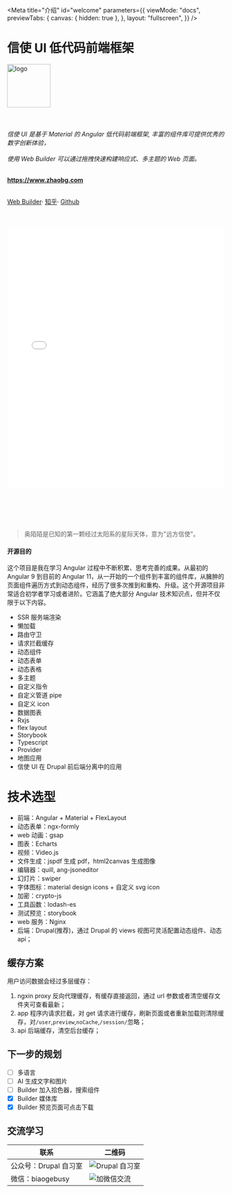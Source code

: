 
<Meta
  title="介绍"
  id="welcome"
  parameters={{
    viewMode: "docs",
    previewTabs: {
      canvas: { hidden: true },
    },
    layout: "fullscreen",
  }}
/>

<h1 class="text-center">信使 UI 低代码前端框架</h1>
<p class="text-center">
  <img src="/assets/images/logo/logo-blue.png" alt="logo" width="100px" />
  <br></br>
  <br></br>
  <i>
    信使 UI 是基于 Material 的 Angular 低代码前端框架,
    丰富的组件库可提供优秀的数字创新体验，<br></br>使用 Web Builder 可以通过拖拽快速构建响应式、多主题的
    Web 页面。
  </i>
  <br></br>
</p>

<p class="text-center">
  <a href="https://www.zhaobg.com">
    <strong>https://www.zhaobg.com</strong>
  </a>
  <br></br>
</p>

<p class="text-center">
  <a href="https://www.zhaobg.com/builder">Web Builder</a>·
  <a href="https://www.zhihu.com/people/biaogebusy">知乎</a>·
  <a href="https://github.com/biaogebusy/xinshi-ui">Github</a>
  <br></br>
  <br></br>
  <iframe
    src="//player.bilibili.com/player.html?aid=998790468&bvid=BV1ux4y197kc&cid=1207367269&page=1"
    scrolling="no"
    border="0"
    frameborder="no"
    framespacing="0"
    allowfullscreen="true"
    width="100%"
    height="600px"
  ></iframe>
</p>

<p class="text-center">
  <br></br>
  <br></br>
</p>

> 奥陌陌是已知的第一颗经过太阳系的星际天体，意为"远方信使"。

#### 开源目的

这个项目是我在学习 Angular 过程中不断积累、思考完善的成果。从最初的 Angular 9 到目前的 Angular 11，从一开始的一个组件到丰富的组件库，从臃肿的页面组件遍历方式到动态组件，经历了很多次推到和重构、升级。这个开源项目非常适合初学者学习或者进阶。它涵盖了绝大部分 Angular 技术知识点，但并不仅限于以下内容。

- SSR 服务端渲染
- 懒加载
- 路由守卫
- 请求拦截缓存
- 动态组件
- 动态表单
- 动态表格
- 多主题
- 自定义指令
- 自定义管道 pipe
- 自定义 icon
- 数据图表
- Rxjs
- flex layout
- Storybook
- Typescript
- Provider
- 地图应用
- 信使 UI 在 Drupal 前后端分离中的应用

<Story id="showcase-1v1--default" />

# 技术选型

- 前端：Angular + Material + FlexLayout
- 动态表单：ngx-formly
- web 动画：gsap
- 图表：Echarts
- 视频：Video.js
- 文件生成：jspdf 生成 pdf，html2canvas 生成图像
- 编辑器：quill, ang-jsoneditor
- 幻灯片：swiper
- 字体图标：material design icons + 自定义 svg icon
- 加密：crypto-js
- 工具函数：lodash-es
- 测试预览：storybook
- web 服务：Nginx
- 后端：Drupal(推荐)，通过 Drupal 的 views 视图可灵活配置动态组件、动态 api；

## 缓存方案

用户访问数据会经过多层缓存：

1. ngxin proxy 反向代理缓存，有缓存直接返回，通过 url 参数或者清空缓存文件夹可查看最新；
2. app 程序内请求拦截，对 get 请求进行缓存，刷新页面或者重新加载则清除缓存，对`/user`,`preview`,`noCache`,`/session/`忽略；
3. api 后端缓存，清空后台缓存；

## 下一步的规划

- [ ] 多语言
- [ ] AI 生成文字和图片
- [ ] Builder 加入拾色器，搜索组件
- [x] Builder 媒体库
- [x] Builder 预览页面可点击下载

## 交流学习

| 联系                  | 二维码                                               |
| --------------------- | ---------------------------------------------------- |
| 公众号：Drupal 自习室 | ![Drupal 自习室](/assets/images/qrcode-official.jpg) |
| 微信：biaogebusy      | ![加微信交流](/assets/images/wechat.jpg)             |
